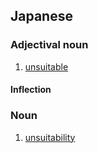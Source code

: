 ==Japanese==
{{ja-kanjitab|不|適|切}}

===Adjectival noun===
{{ja-adj|ふてきせつ|decl=な}}

# [[unsuitable]]

====Inflection====
{{ja-na|不適切|ふてきせつ|futekisetsu}}

===Noun===
{{ja-noun|ふてきせつ}}

# [[unsuitability]]